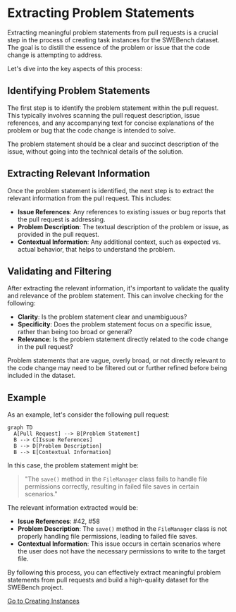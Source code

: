 
# Extracting Problem Statements

Extracting meaningful problem statements from pull requests is a crucial step in the process of creating task instances for the SWEBench dataset. The goal is to distill the essence of the problem or issue that the code change is attempting to address.

Let's dive into the key aspects of this process:

## Identifying Problem Statements

The first step is to identify the problem statement within the pull request. This typically involves scanning the pull request description, issue references, and any accompanying text for concise explanations of the problem or bug that the code change is intended to solve.

<Callout type="info">
The problem statement should be a clear and succinct description of the issue, without going into the technical details of the solution.
</Callout>

## Extracting Relevant Information

Once the problem statement is identified, the next step is to extract the relevant information from the pull request. This includes:

- **Issue References**: Any references to existing issues or bug reports that the pull request is addressing.
- **Problem Description**: The textual description of the problem or issue, as provided in the pull request.
- **Contextual Information**: Any additional context, such as expected vs. actual behavior, that helps to understand the problem.

## Validating and Filtering

After extracting the relevant information, it's important to validate the quality and relevance of the problem statement. This can involve checking for the following:

- **Clarity**: Is the problem statement clear and unambiguous?
- **Specificity**: Does the problem statement focus on a specific issue, rather than being too broad or general?
- **Relevance**: Is the problem statement directly related to the code change in the pull request?

<Callout type="warning">
Problem statements that are vague, overly broad, or not directly relevant to the code change may need to be filtered out or further refined before being included in the dataset.
</Callout>

## Example

As an example, let's consider the following pull request:

```mermaid
graph TD
  A[Pull Request] --> B[Problem Statement]
  B --> C[Issue References]
  B --> D[Problem Description]
  B --> E[Contextual Information]
```

In this case, the problem statement might be:

> "The `save()` method in the `FileManager` class fails to handle file permissions correctly, resulting in failed file saves in certain scenarios."

The relevant information extracted would be:

- **Issue References**: #42, #58
- **Problem Description**: The `save()` method in the `FileManager` class is not properly handling file permissions, leading to failed file saves.
- **Contextual Information**: This issue occurs in certain scenarios where the user does not have the necessary permissions to write to the target file.

By following this process, you can effectively extract meaningful problem statements from pull requests and build a high-quality dataset for the SWEBench project.

[Go to Creating Instances](/instance-creation-pull-requests/creating-instances-pull-requests)